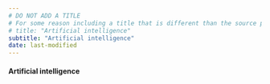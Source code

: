 ```yaml
---
# DO NOT ADD A TITLE
# For some reason including a title that is different than the source page (../glossary.qmd) will overwrite that page's title when the file is embedded
# title: "Artificial intelligence"
subtitle: "Artificial intelligence"
date: last-modified
---
```


<!-- We should replace some of the other references to the developer framework and platform UI in the definitions so they update with the variables -->

#### Artificial intelligence





